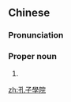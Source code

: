 {{also|孔子学院}}
==Chinese==
{{zh-forms|s=孔子学院|type=22}}

===Pronunciation===
{{zh-pron
|m=Kǒngzǐ Xuéyuàn
|cat=pn
}}

===Proper noun===
{{zh-proper noun}}

# {{w|Confucius Institute}}

[[zh:孔子學院]]